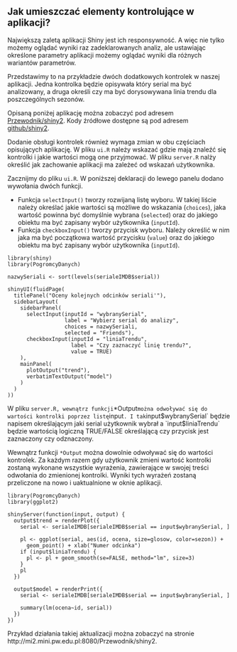 ## Jak umieszczać elementy kontrolujące w aplikacji?

Największą zaletą aplikacji Shiny jest ich responsywność. A więc nie tylko możemy oglądać wyniki raz zadeklarowanych analiz, ale ustawiając określone parametry aplikacji możemy oglądać wyniki dla różnych wariantów parametrów.

Przedstawimy to na przykładzie dwóch dodatkowych kontrolek w naszej aplikacji. 
Jedna kontrolka będzie opisywała który serial ma być analizowany, a druga określi czy ma być dorysowywana linia trendu dla poszczególnych sezonów.

Opisaną poniżej aplikację można zobaczyć pod adresem [Przewodnik/shiny2](http://mi2.mini.pw.edu.pl:8080/Przewodnik/shiny2). Kody źródłowe dostępne są pod adresem [github/shiny2](https://github.com/pbiecek/Przewodnik/tree/master/Programowanie/shiny/shiny2/).

Dodanie obsługi kontrolek również wymaga zmian w obu częściach opisujących aplikację. W pliku `ui.R` należy wskazać gdzie mają znaleźć się kontrolki i jakie wartości mogą one przyjmować. W pliku `server.R` nalży określić jak zachowanie aplikacji ma zależeć od wskazań użytkownika.


Zacznijmy do pliku `ui.R`. W poniższej deklaracji do lewego panelu dodano wywołania dwóch funkcji. 

* Funkcja `selectInput()` tworzy rozwijaną listę wyboru. W takiej liście należy określać jakie wartości są możliwe do wskazania (`choices`), jaka wartość powinna być domyślnie wybrana (`selected`) oraz do jakiego obiektu ma być zapisany wybór użytkownika (`inputId`).
* Funkcja `checkboxInput()` tworzy przycisk wyboru. Należy określić w nim jaka ma być początkowa wartość przycisku (`value`) oraz do jakiego obiektu ma być zapisany wybór użytkownika (`inputId`).

```
library(shiny)
library(PogromcyDanych)

nazwySeriali <- sort(levels(serialeIMDB$serial))

shinyUI(fluidPage(
  titlePanel("Oceny kolejnych odcinków seriali'"),
  sidebarLayout(
    sidebarPanel(
      selectInput(inputId = "wybranySerial", 
                  label = "Wybierz serial do analizy",
                  choices = nazwySeriali,
                  selected = "Friends"),
      checkboxInput(inputId = "liniaTrendu",
                    label = "Czy zaznaczyć linię trendu?",
                    value = TRUE)
    ),
    mainPanel(
      plotOutput("trend"),
      verbatimTextOutput("model")
    )
  )
))
```

W pliku `server.R, wewnątrz funkcji `*Output` można odwoływać się do wartości kontrolki poprzez listę `input`. I tak `input$wybranySerial` będzie napisem określającym jaki serial użytkownik wybrał a `input$liniaTrendu` będzie wartością logiczną TRUE/FALSE określającą czy przycisk jest zaznaczony czy odznaczony.

Wewnątrz funkcji `*Output` można dowolnie odwoływać się do wartości kontrolek. Za każdym razem gdy użytkownik zmieni wartość kontrolki zostaną wykonane wszystkie wyrażenia, zawierające w swojej treści odwołania do zmienionej kontrolki. Wyniki tych wyrażeń zostaną przeliczone na nowo i uaktualnione w oknie aplikacji.

```
library(PogromcyDanych)
library(ggplot2)

shinyServer(function(input, output) {
  output$trend = renderPlot({
    serial <- serialeIMDB[serialeIMDB$serial == input$wybranySerial, ]
    
    pl <- ggplot(serial, aes(id, ocena, size=glosow, color=sezon)) +
      geom_point() + xlab("Numer odcinka")
    if (input$liniaTrendu) {
      pl <- pl + geom_smooth(se=FALSE, method="lm", size=3)
    }
    pl
  })
  
  output$model = renderPrint({
    serial <- serialeIMDB[serialeIMDB$serial == input$wybranySerial, ]
    
    summary(lm(ocena~id, serial))
  })
})
```

Przykład działania takiej aktualizacji można zobaczyć na stronie http://mi2.mini.pw.edu.pl:8080/Przewodnik/shiny2.

